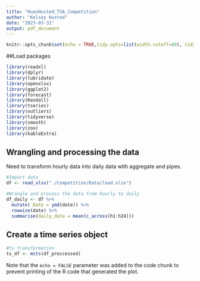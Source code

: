 ```yaml
---
title: "HuanHusted_TSA_Competition"
author: "Kelsey Husted"
date: "2023-03-31"
output: pdf_document
---
```



```r
knitr::opts_chunk$set(echo = TRUE,tidy.opts=list(width.cutoff=80), tidy=FALSE) 
```

##Load packages

```r
library(readxl)
library(dplyr)
library(lubridate)
library(openxlsx)
library(ggplot2)
library(forecast)  
library(Kendall)
library(tseries)
library(outliers)
library(tidyverse)
library(smooth)
library(zoo)
library(kableExtra)
```

## Wrangling and processing the data

Need to transform hourly data into daily data with aggregate and pipes.

```r
#Import data
df <- read_xlsx("./Competition/Data/load.xlsx")

#Wrangle and process the data from hourly to daily
df_daily <- df %>%
  mutate( Date = ymd(date)) %>%
  rowwise(date) %>%
  summarise(daily_data = mean(c_across(h1:h24)))

```

## Create a time series object

```r
#ts transformation
ts_df <- msts(df_proccessed)
```

Note that the `echo = FALSE` parameter was added to the code chunk to prevent printing of the R code that generated the plot.
